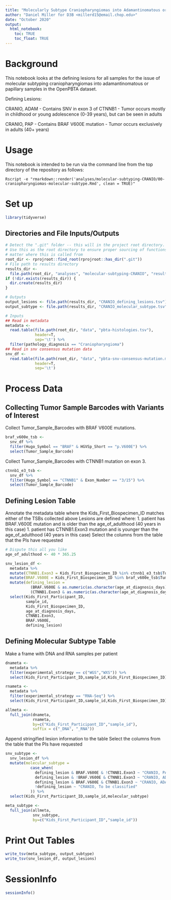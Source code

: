 ```yaml
---
title: "Molecularly Subtype Craniopharyngiomas into Adamantinomatous or Papillary"
author: "Daniel Miller for D3B <millerd15@email.chop.edu>"
date: "October 2020"
output:
  html_notebook:
    toc: TRUE
    toc_float: TRUE
---
```


# Background

This notebook looks at the defining lesions for all samples for the issue of
molecular subtyping craniopharyngiomas into adamantinomatous or papillary samples
in the OpenPBTA dataset.

Defining Lesions:

CRANIO, ADAM
- Contains SNV in exon 3 of CTNNB1
- Tumor occurs mostly in childhood or young adolescence (0-39 years), but can be seen in adults

CRANIO, PAP
- Contains BRAF V600E mutation
- Tumor occurs exclusively in adults (40+ years)

# Usage

This notebook is intended to be run via the command line from the top directory
of the repository as follows:

```
Rscript -e "rmarkdown::render('analyses/molecular-subtyping-CRANIO/00-craniopharyngiomas-molecular-subtype.Rmd', clean = TRUE)"
```

# Set up

```r
library(tidyverse)
```

## Directories and File Inputs/Outputs

```r
# Detect the ".git" folder -- this will in the project root directory.
# Use this as the root directory to ensure proper sourcing of functions no
# matter where this is called from
root_dir <- rprojroot::find_root(rprojroot::has_dir(".git"))
# File path to results directory
results_dir <-
  file.path(root_dir, "analyses", "molecular-subtyping-CRANIO", "results")
if (!dir.exists(results_dir)) {
  dir.create(results_dir)
}

# Outputs
output_lesions <- file.path(results_dir, "CRANIO_defining_lesions.tsv")
output_subtype <- file.path(results_dir, "CRANIO_molecular_subtype.tsv")
```

```r
# Inputs
## Read in metadata
metadata <-
  read.table(file.path(root_dir, "data", "pbta-histologies.tsv"),
             header=T,
             sep='\t') %>%
  filter(pathology_diagnosis == "Craniopharyngioma")
## Read in snv consensus mutation data
snv_df <-
  read.table(file.path(root_dir, "data", "pbta-snv-consensus-mutation.maf.tsv.gz"),
             header=T,
             sep='\t')
```

# Process Data

## Collecting Tumor Sample Barcodes with Variants of Interest

Collect Tumor_Sample_Barcodes with BRAF V600E mutations.

```r
braf_v600e_tsb <-
  snv_df %>%
  filter(Hugo_Symbol == "BRAF" & HGVSp_Short == "p.V600E") %>%
  select(Tumor_Sample_Barcode)
```

Collect Tumor_Sample_Barcodes with CTNNB1 mutation on exon 3.

```r
ctnnb1_e3_tsb <-
  snv_df %>%
  filter(Hugo_Symbol == "CTNNB1" & Exon_Number == "3/15") %>%
  select(Tumor_Sample_Barcode)
```

## Defining Lesion Table

Annotate the metadata table where the Kids_First_Biospecimen_ID matches either of the TSBs collected above
Lesions are defined where:
1. patient has BRAF.V600E mutation and is older than the age_of_adulthood (40 years in this case)
1. patient has CTNNB1.Exon3 mutation and is younger than the age_of_adulthood (40 years in this case)
Select the columns from the table that the PIs have requested

```r
# Dispute this all you like
age_of_adulthood <- 40 * 365.25

snv_lesion_df <-
  metadata %>%
  mutate(CTNNB1.Exon3 = Kids_First_Biospecimen_ID %in% ctnnb1_e3_tsb$Tumor_Sample_Barcode) %>%
  mutate(BRAF.V600E = Kids_First_Biospecimen_ID %in% braf_v600e_tsb$Tumor_Sample_Barcode) %>%
  mutate(defining_lesion =
           (BRAF.V600E & as.numeric(as.character(age_at_diagnosis_days)) >= age_of_adulthood) |
           (CTNNB1.Exon3 & as.numeric(as.character(age_at_diagnosis_days)) < age_of_adulthood)) %>%
  select(Kids_First_Participant_ID,
         sample_id,
         Kids_First_Biospecimen_ID,
         age_at_diagnosis_days,
         CTNNB1.Exon3,
         BRAF.V600E,
         defining_lesion)
```

## Defining Molecular Subtype Table

Make a frame with DNA and RNA samples per patient

```r
dnameta <-
  metadata %>%
  filter(experimental_strategy == c("WGS","WXS")) %>%
  select(Kids_First_Participant_ID,sample_id,Kids_First_Biospecimen_ID)

rnameta <-
  metadata %>%
  filter(experimental_strategy == "RNA-Seq") %>%
  select(Kids_First_Participant_ID,sample_id,Kids_First_Biospecimen_ID)

allmeta <-
  full_join(dnameta,
            rnameta,
            by=c("Kids_First_Participant_ID","sample_id"),
            suffix = c("_DNA", "_RNA"))
```

Append stringified lesion information to the table
Select the columns from the table that the PIs have requested

```r
snv_subtype <-
  snv_lesion_df %>%
  mutate(molecular_subtype =
           case_when(
             defining_lesion & BRAF.V600E & !CTNNB1.Exon3 ~ "CRANIO, PAP",
             defining_lesion & !BRAF.V600E & CTNNB1.Exon3 ~ "CRANIO, ADAM",
             defining_lesion & BRAF.V600E & CTNNB1.Exon3 ~ "CRANIO, ADAM;CRANIO, PAP",
             !defining_lesion ~ "CRANIO, To be classified"
           )) %>%
  select(Kids_First_Participant_ID,sample_id,molecular_subtype)

meta_subtype <-
  full_join(allmeta,
            snv_subtype,
            by=c("Kids_First_Participant_ID","sample_id"))
```

# Print Out Tables

```r
write_tsv(meta_subtype, output_subtype)
write_tsv(snv_lesion_df, output_lesions)
```

# SessionInfo

```r
sessionInfo()
```
